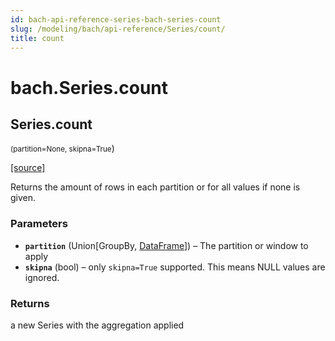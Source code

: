 ```yaml
---
id: bach-api-reference-series-bach-series-count
slug: /modeling/bach/api-reference/Series/count/
title: count
---
```


# bach.Series.count

<div className="method">

## <span className="additional-name">Series.</span><span className="name">count</span>

<small className="parameter-list">(<span className="parameter" id="partition">partition=None</span>, <span className="parameter" id="skipna">skipna=True</span></small>)


&#8203;<span className="view-source">[[source]](https://github.com/objectiv/objectiv-analytics/blob/main/bach/bach/series/series.py)</span>

<div className="content">

Returns the amount of rows in each partition or for all values if none is given.


### Parameters

* **`partition`** (Union[GroupBy, [DataFrame](/modeling/bach/api-reference/DataFrame/bach.DataFrame.mdx)]) – The partition or window to apply
* **`skipna`** (bool) – only `skipna=True` supported. This means NULL values are ignored.



### Returns

a new Series with the aggregation applied



</div>


</div>
